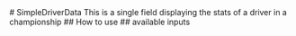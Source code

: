 

<Meta of={SimpleDriverData} />
# SimpleDriverData
This is a single field displaying the stats of a driver in a championship
## How to use
<Primary />
## available inputs
<Controls />
<Stories />